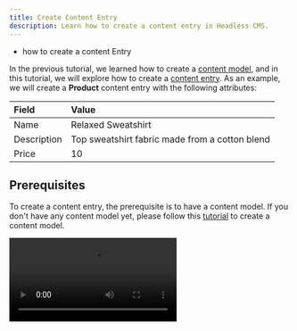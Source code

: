 ```yaml
---
title: Create Content Entry
description: Learn how to create a content entry in Headless CMS.
---
```



<Alert type="success" title="WHAT YOU'LL LEARN">

- how to create a content Entry

</Alert>

In the previous tutorial, we learned how to create a [content model](/docs/{version}/user-guides/essentials/create-content-model), and
in this tutorial, we will explore how to create a [content entry](/docs/{version}/user-guides/essentials/glossary#content-entry).
As an example, we will create a **Product** content entry with the following attributes:

| Field       | Value                                          |
| :---------- | :--------------------------------------------- |
| Name        | Relaxed Sweatshirt                             |
| Description | Top sweatshirt fabric made from a cotton blend |
| Price       | 10                                             |

## Prerequisites

To create a content entry, the prerequisite is to have a content model.
If you don't have any content model yet, please follow this [tutorial](/docs/{version}/user-guides/essentials/create-content-model) to create a content model.

<Video src={createContentEntry} controls={true}/>

## Create Content Entry

1. From the **Side Menu**, Click **Headless CMS** > **Products**.
2. Click **+ NEW ENTRY**.

   ✔️ The New Content Entry screen opens.

3. In the **Name** textbox, type **Relaxed Sweatshirt**.
4. In the **Description** textbox, type **Top sweatshirt fabric made from a cotton blend**.
5. In the **Price** textbox, type **10**.
6. Click **SAVE & PUBLISH**.
7. Congratulations! You have created your first content entry.

## Additional Information

### Content Revision

Every time you save any content entry, a new revision is created. You can see all the content revisions in the **REVISONS** tab.
![Content Entry Revision](./assets/create-content-entry/content-entry-revision.png)
